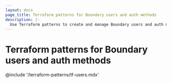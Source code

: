 ```yaml
---
layout: docs
page_title: Terraform patterns for Boundary users and auth methods
description: |-
  Use Terraform patterns to create and manage Boundary users and auth methods. Learn how to configure password and LDAP auth methods, add accounts, create users.
---
```


# Terraform patterns for Boundary users and auth methods

@include '/terraform-patterns/tf-users.mdx'